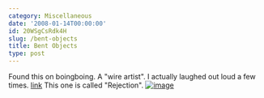 ```yaml
---
category: Miscellaneous
date: '2008-01-14T00:00:00'
id: 20WSgCsRdk4H
slug: /bent-objects
title: Bent Objects
type: post
---
```


Found this on boingboing. A "wire artist". I actually laughed out
loud a few times. [link](http://bentobjects.blogspot.com/) This one
is called "Rejection".
[![image](http://bp2.blogger.com/_viHEhhBk2WY/Rnc2aS3EEBI/AAAAAAAAAXw/o9b8SiGQ_p4/s400/rejection1_1_1.jpg)](http://bentobjects.blogspot.com/2007/06/rejection-1-for-illustration-friday-and.html)